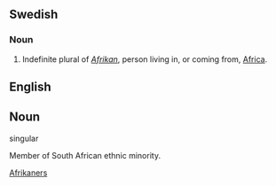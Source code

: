 ==Swedish==
===Noun===

#Indefinite plural of ''[[Afrikan]]'', person living in, or coming from, [[Africa]].


== English ==


== Noun ==
singular

Member of South African ethnic minority.

[[Afrikaners]]